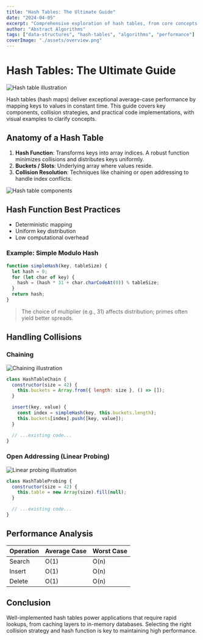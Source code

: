 ```yaml
---
title: "Hash Tables: The Ultimate Guide"
date: "2024-04-05"
excerpt: "Comprehensive exploration of hash tables, from core concepts to advanced techniques, enhanced with illustrative graphics."
author: "Abstract Algorithms"
tags: ["data-structures", "hash-tables", "algorithms", "performance"]
coverImage: "./assets/overview.png"
---
```


# Hash Tables: The Ultimate Guide

<img src="./assets/overview.png" alt="Hash table illustration" class="w-full my-6 rounded" />

Hash tables (hash maps) deliver exceptional average-case performance by mapping keys to values in constant time. This guide covers key components, collision strategies, and practical code implementations, with visual examples to clarify concepts.

## Anatomy of a Hash Table

1. **Hash Function**: Transforms keys into array indices. A robust function minimizes collisions and distributes keys uniformly.
2. **Buckets / Slots**: Underlying array where values reside.
3. **Collision Resolution**: Techniques like chaining or open addressing to handle index conflicts.

<img src="./assets/components.png" alt="Hash table components" class="w-full my-6 rounded" />

## Hash Function Best Practices

- Deterministic mapping
- Uniform key distribution
- Low computational overhead

### Example: Simple Modulo Hash

```javascript
function simpleHash(key, tableSize) {
  let hash = 0;
  for (let char of key) {
    hash = (hash * 31 + char.charCodeAt(0)) % tableSize;
  }
  return hash;
}
```

> The choice of multiplier (e.g., 31) affects distribution; primes often yield better spreads.

## Handling Collisions

### Chaining

<img src="./assets/chaining.png" alt="Chaining illustration" class="w-full my-6 rounded" />

```javascript
class HashTableChain {
  constructor(size = 42) {
    this.buckets = Array.from({ length: size }, () => []);
  }

  insert(key, value) {
    const index = simpleHash(key, this.buckets.length);
    this.buckets[index].push([key, value]);
  }

  // ...existing code...
}
```

### Open Addressing (Linear Probing)

<img src="/linear-probing.png" alt="Linear probing illustration" class="w-full my-6 rounded" />

```javascript
class HashTableProbing {
  constructor(size = 42) {
    this.table = new Array(size).fill(null);
  }

  // ...existing code...
}
```

## Performance Analysis

| Operation    | Average Case | Worst Case |
|--------------|--------------|------------|
| Search       | O(1)         | O(n)       |
| Insert       | O(1)         | O(n)       |
| Delete       | O(1)         | O(n)       |

## Conclusion

Well-implemented hash tables power applications that require rapid lookups, from caching layers to in-memory databases. Selecting the right collision strategy and hash function is key to maintaining high performance.
